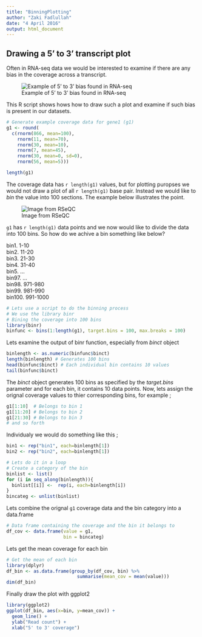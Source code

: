 ```yaml
---
title: "BinningPlotting"
author: "Zaki Fadlullah"
date: "4 April 2016"
output: html_document
---
```


## Drawing a 5' to 3' transcript plot

Often in RNA-seq data we would be interested to examine if there are any bias in the coverage across a transcript. 

![Example of 5' to 3' bias found in RNA-seq](figures/nrg2484-f3.jpg)

This R script shows hows how to draw such a plot and examine if such bias is present in our datasets.


```r
# Generate example coverage data for gene1 (g1)
g1 <- round(
  c(rnorm(866, mean=100),
    rnorm(11, mean=70),
    rnorm(30, mean=10),
    rnorm(7, mean=45),
    rnorm(30, mean=0, sd=0),
    rnorm(56, mean=5)))

length(g1)
```

The coverage data has `r length(g1)` values, but for plotting puropses we would not draw a plot of all `r length(g1)` base pair. Instead we would like to  *bin* the value into 100 sections. The example below illustrates the point.

![Image from RSeQC](figures/geneBody_workflow.png)

`g1` has `r length(g1)` data points and we now would like to divide the data into 100 bins. So how do we achive a bin something like below? 


bin1. 1-10  
bin2. 11-20  
bin3. 21-30  
bin4. 31-40  
bin5. ...  
bin97. ...  
bin98. 971-980  
bin99. 981-990  
bin100. 991-1000  


```r
# Lets use a script to do the binning process 
# We use the library binr
# Bining the coverage into 100 bins
library(binr)
binfunc <- bins(1:length(g1), target.bins = 100, max.breaks = 100)
```

Lets examine the output of binr function, especially from *binct* object

```r
binlength <- as.numeric(binfunc$binct) 
length(binlength) # Generates 100 bins
head(binfunc$binct) # Each individual bin contains 10 values
tail(binfunc$binct)
```

The *binct* object generates 100 bins as specified by the *target.bins* parameter and for each bin, it contains 10 data points. Now, lets assign the orignal coverage values to thier corresponding bins, for example ;

```r
g1[1:10]  # Belongs to bin 1
g1[11:20] # Belongs to bin 2
g1[21:30] # Belongs to bin 3
# and so forth
```

Individualy we would do something like this ;

```r
bin1 <- rep("bin1", each=binlength[1])
bin2 <- rep("bin2", each=binlength[1])
```


```r
# Lets do it in a loop
# Create a category of the bin
binlist <- list()
for (i in seq_along(binlength)){
  binlist[[i]] <-  rep(i, each=binlength[i])
}
bincateg <- unlist(binlist)
```

Lets combine the orignal `g1` coverage data and the bin category into a data.frame
```r
# Data frame containing the coverage and the bin it belongs to
df_cov <- data.frame(value = g1,
                     bin = bincateg)

```


Lets get the mean coverage for each bin

```r
# Get the mean of each bin
library(dplyr)
df_bin <- as.data.frame(group_by(df_cov, bin) %>% 
                          summarise(mean_cov = mean(value)))
dim(df_bin)
```


Finally draw the plot with ggplot2

```r
library(ggplot2)
ggplot(df_bin, aes(x=bin, y=mean_cov)) +
  geom_line() + 
  ylab("Read count") +
  xlab("5' to 3' coverage")
```



